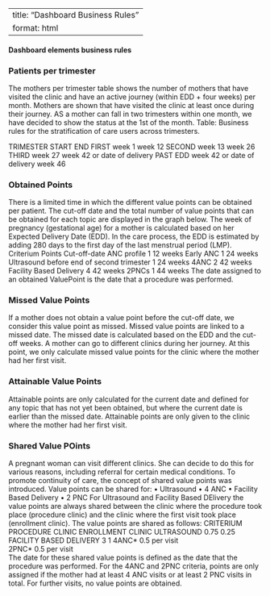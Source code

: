 --
title: "Dashboard Business Rules"
format: html
----

#### Dashboard elements business rules
### Patients per trimester
The mothers per trimester table shows the number of mothers that have visited the clinic and have an active journey (within EDD + four weeks) per month. Mothers are shown that have visited the clinic at least once during their journey. AS a mother can fall in two trimesters within one month, we have decided to show the status at the 1st of the month.
Table: Business rules for the stratification of care users across trimesters.

TRIMESTER	START	END
FIRST	week 1	week 12
SECOND	week 13	week 26
THIRD	week 27	week 42 or date of delivery
PAST EDD	week 42 or date of delivery	week 46

### Obtained Points
There is a limited time in which the different value points can be obtained per patient. The cut-off date and the total number of value points that can be obtained for each topic are displayed in the graph below. The week of pregnancy (gestational age) for a mother is calculated based on her Expected Delivery Date (EDD). In the care process, the EDD is estimated by adding 280 days to the first day of the last menstrual period (LMP).
Criterium	Points	Cut-off-date
ANC profile	1	12 weeks
Early ANC	1	24 weeks
Ultrasound before end of second trimester	1	24 weeks
4ANC	2	42 weeks
Facility Based Delivery	4	42 weeks
2PNCs	1	44 weeks
The date assigned to an obtained ValuePoint is the date that a procedure was performed.

### Missed Value Points
If a mother does not obtain a value point before the cut-off date, we consider this value point as missed. Missed value points are linked to a missed date. The missed date is calculated based on the EDD and the cut-off weeks.
A mother can go to different clinics during her journey. At this point, we only calculate missed value points for the clinic where the mother had her first visit.

### Attainable Value Points
Attainable points are only calculated for the current date and defined for any topic that has not yet been obtained, but where the current date is earlier than the missed date.
Attainable points are only given to the clinic where the mother had her first visit.

### Shared Value POints
A pregnant woman can visit different clinics. She can decide to do this for various reasons, including referral for certain medical conditions. To promote continuity of care, the concept of shared value points was introduced.
Value points can be shared for:
•	Ultrasound
•	4 ANC
•	Facility Based Delivery
•	2 PNC
For Ultrasound and Facility Based DElivery the value points are always shared between the clinic where the procedure took place (procedure clinic) and the clinic where the first visit took place (enrollment clinic). The value points are shared as follows:
CRITERIUM	PROCEDURE CLINIC	ENROLLMENT CLINIC
ULTRASOUND	0.75	0.25
FACILITY BASED DELIVERY	3	1
4ANC*	0.5 per visit	
2PNC*	0.5 per visit	
The date for these shared value points is defined as the date that the procedure was performed.
For the 4ANC and 2PNC criteria, points are only assigned if the mother had at least 4 ANC visits or at least 2 PNC visits in total. For further visits, no value points are obtained.
